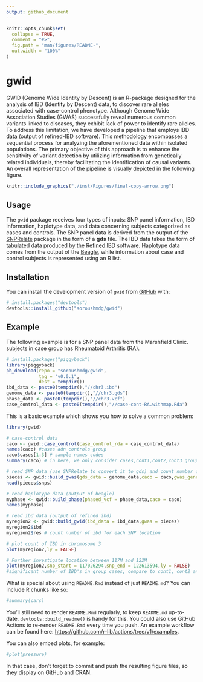 ```yaml
---
output: github_document
---
```


<!-- README.md is generated from README.Rmd. Please edit that file -->

```r
knitr::opts_chunk$set(
  collapse = TRUE,
  comment = "#>",
  fig.path = "man/figures/README-",
  out.width = "100%"
)
```

# gwid

<!-- badges: start -->
<!-- badges: end -->

GWID (Genome Wide Identity by Descent) is an R-package designed for the analysis of IBD (Identity by Descent) data, to discover rare alleles associated with case-control phenotype. Although Genome Wide Association Studies (GWAS) successfully reveal numerous common variants linked to diseases, they exhibit lack of power to identify rare alleles. To address this limitation, we have developed a pipeline that employs IBD data (output of refined-IBD software). This methodology encompasses a sequential process for analyzing the aforementioned data within isolated populations. The primary objective of this approach is to enhance the sensitivity of variant detection by utilizing information from genetically related individuals, thereby facilitating the identification of causal variants. An overall representation of the pipeline is visually depicted in the following figure.



```r
knitr::include_graphics("./inst/Figures/final-copy-arrow.png")
``` 
## Usage
The `gwid` package receives four types of inputs: SNP panel information, IBD information, haplotype data, and data concerning subjects categorized as cases and controls. The SNP panel data is derived from the output of the [SNPRelate](https://www.bioconductor.org/packages/release/bioc/html/SNPRelate.html) package in the form of a **gds** file. The IBD data takes the form of tabulated data produced by the [Refined IBD](https://faculty.washington.edu/browning/refined-ibd.html) software. Haplotype data comes from the output of the [Beagle](http://faculty.washington.edu/browning/beagle/beagle.html), while information about case and control subjects is represented using an R list.

## Installation

You can install the development version of `gwid` from [GitHub](https://github.com/) with:

``` r
# install.packages("devtools")
devtools::install_github("soroushmdg/gwid")
```

## Example

The following example is for a SNP panel data from the Marshfield Clinic. subjects in case group has Rheumatoid Arthritis (RA).
```r
# install.packages("piggyback")
library(piggyback)
pb_download(repo = "soroushmdg/gwid",
            tag = "v0.0.1",
            dest = tempdir())
ibd_data <- paste0(tempdir(),"//chr3.ibd")
genome_data <- paste0(tempdir(),"//chr3.gds")
phase_data <- paste0(tempdir(),"//chr3.vcf")
case_control_data <- paste0(tempdir(),"//case-cont-RA.withmap.Rda")
```

This is a basic example which shows you how to solve a common problem:

```r
library(gwid)

# case-control data
caco <- gwid::case_control(case_control_rda = case_control_data)
names(caco) #cases adn controls group
caco$cases[1:3] # sample names codes
summary(caco) # in here, we only consider cases,cont1,cont2,cont3 groups in the study

# read SNP data (use SNPRelate to convert it to gds) and count number of minor alleles  
pieces <- gwid::build_gwas(gds_data = genome_data,caco = caco,gwas_generator = TRUE)
head(pieces$snps)

# read haplotype data (output of beagle)
myphase <- gwid::build_phase(phased_vcf = phase_data,caco = caco)
names(myphase)

# read ibd data (output of refined ibd)
myregion2 <- gwid::build_gwid(ibd_data = ibd_data,gwas = pieces)
myregion2$ibd
myregion2$res # count number of ibd for each SNP location 

# plot count of IBD in chromosome 3
plot(myregion2,ly = FALSE) 

# Further investigate location between 117M and 122M
plot(myregion2,snp_start = 117026294,snp_end = 122613594,ly = FALSE) 
#significant number of IBD's in group cases, compare to cont1, cont2 and cont3.

```


What is special about using `README.Rmd` instead of just `README.md`? You can include R chunks like so:

```r
#summary(cars)
```

You'll still need to render `README.Rmd` regularly, to keep `README.md` up-to-date. `devtools::build_readme()` is handy for this. You could also use GitHub Actions to re-render `README.Rmd` every time you push. An example workflow can be found here: <https://github.com/r-lib/actions/tree/v1/examples>.

You can also embed plots, for example:

```r
#plot(pressure)
```

In that case, don't forget to commit and push the resulting figure files, so they display on GitHub and CRAN.
